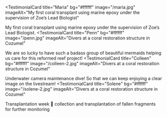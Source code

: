 <TestimonialCard
  title="Maria"
  bg="#ffffff"
  image="/maria.jpg"
  imageAlt="My first coral transplant using marine epoxy under the supervision of Zoe’s Lead Biologist"
>
   My first coral transplant using marine epoxy under the supervision of Zoe’s Lead Biologist.
</TestimonialCard>
<TestimonialCard
  title="Penn"
  bg="#ffffff"
  image="/penn.jpg"
  imageAlt="Divers at a coral restoration structure in Cozumel"
>
  We are so lucky to have such a badass group of beautiful mermaids helping us care for this reformed reef project!
</TestimonialCard>
<TestimonialCard
  title="Colleen"
  bg="#ffffff"
  image="/colleen-2.jpg"
  imageAlt="Divers at a coral restoration structure in Cozumel"
>
  Underwater camera maintenance dive! So that we can keep enjoying a clear image on the livestream!
</TestimonialCard>
<TestimonialCard
  title="Solene"
  bg="#ffffff"
  image="/solene-2.jpg"
  imageAlt="Divers at a coral restoration structure in Cozumel"
>
  Transplantation week 🌱 collection and transplantation of fallen fragments for further monitoring
</TestimonialCard>